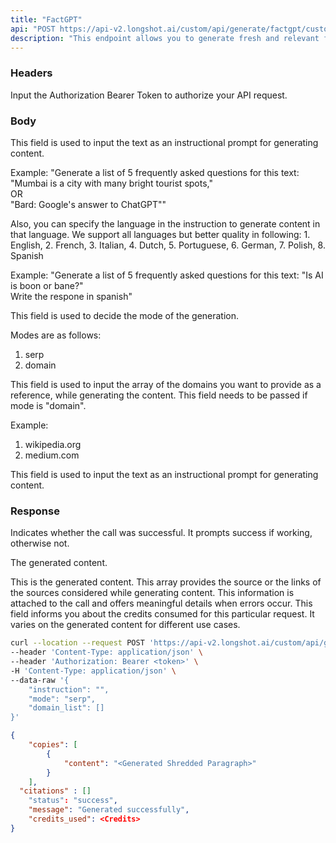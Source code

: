 ```yaml
---
title: "FactGPT"
api: "POST https://api-v2.longshot.ai/custom/api/generate/factgpt/custom"
description: "This endpoint allows you to generate fresh and relevant factually accurate content- FactGPT."
---
```


### Headers

<ParamField header="Authorization" type="string" placeholder="Bearer <Secret Token>" required>
  Input the Authorization Bearer Token to authorize your API request.
</ParamField>

### Body

<ParamField body="instruction" type="string" required>
  This field is used to input the text as an instructional prompt for generating content. 
  
  Example: 
  "Generate a list of 5 frequently asked questions for this text: "Mumbai is a city with many bright tourist spots,"  
    OR  
  "Bard: Google's answer to ChatGPT""  

  Also, you can specify the language in the instruction to generate content in that language. We support all languages but better quality in following:
    1. English,
    2. French,
    3. Italian,
    4. Dutch,
    5. Portuguese,
    6. German,
    7. Polish,
    8. Spanish
  
  Example:
  "Generate a list of 5 frequently asked questions for this text: "Is AI is boon or bane?"  
   Write the respone in spanish"
</ParamField>

<ParamField body="mode" type="string" default="serp" required>
  This field is used to decide the mode of the generation. 

  Modes are as follows:
  1. serp
  2. domain
  
</ParamField>

<ParamField body="domain_list" type="string">
  This field is used to input the array of the domains you want to provide as a reference, while generating the content.
  This field needs to be passed if mode is "domain".

  Example:
  1. wikipedia.org
  2. medium.com
</ParamField>

<ParamField body="topic" type="string">
  This field is used to input the text as an instructional prompt for generating content.
</ParamField>

### Response

<ResponseField name="status" type="string">
  Indicates whether the call was successful. It prompts success if working, otherwise not.
</ResponseField>

<ResponseField name="copies" type="object">

The generated content.

<Expandable title="Toggle object">

<ResponseField name="content" type="string">
  This is the generated content.
</ResponseField>

</Expandable>

</ResponseField>

<ResponseField name="citations" type="string">
  This array provides the source or the links of the sources considered while generating content.
</ResponseField>

<ResponseField name="message" type="string">
  This information is attached to the call and offers meaningful details when errors occur.
</ResponseField>

<ResponseField name="credits_used" type="number">
  This field informs you about the credits consumed for this particular request. It varies on the generated content for different use cases.
</ResponseField>

<RequestExample>

```bash Example Request
curl --location --request POST 'https://api-v2.longshot.ai/custom/api/generate/factgpt/custom' \
--header 'Content-Type: application/json' \
--header 'Authorization: Bearer <token>' \
-H 'Content-Type: application/json' \
--data-raw '{
    "instruction": "",
    "mode": "serp",
    "domain_list": []
}'
```

</RequestExample>

<ResponseExample>

```json Response
{
	"copies": [
		{
			"content": "<Generated Shredded Paragraph>"
		}
	],
  "citations" : []
	"status": "success",
	"message": "Generated successfully",
	"credits_used": <Credits>
}
```

</ResponseExample>
